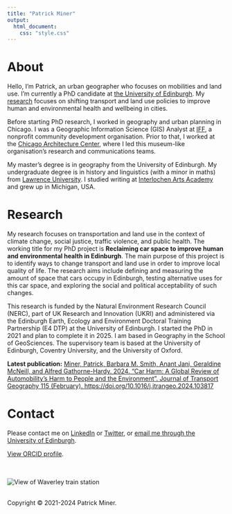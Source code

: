 ---
title: "Patrick Miner"
output:
  html_document:
    css: "style.css"
---

# About

Hello, I’m Patrick, an urban geographer who focuses on mobilities and land use. I'm currently a PhD candidate at [the University of Edinburgh](https://www.ed.ac.uk). My [research](#research) focuses on shifting transport and land use policies to improve human and environmental health and wellbeing in cities.

Before starting PhD research, I worked in geography and urban planning in Chicago. I was a Geographic Information Science (GIS) Analyst at [IFF](https://www.iff.org), a nonprofit community development organisation. Prior to that, I worked at the [Chicago Architecture Center](https://www.architecture.org), where I led this museum-like organisation’s research and communications teams.

My master’s degree is in geography from the University of Edinburgh. My undergraduate degree is in history and linguistics (with a minor in maths) from [Lawrence University](https://www.lawrence.edu). I studied writing at [Interlochen Arts Academy](https://www.interlochen.org) and grew up in Michigan, USA.


# Research

My research focuses on transportation and land use in the context of climate change, social justice, traffic violence, and public health. The working title for my PhD project is **Reclaiming car space to improve human and environmental health in Edinburgh**. The main purpose of this project is to identify ways to change transport and land use in order to improve local quality of life. The research aims include defining and measuring the amount of space that cars occupy in Edinburgh, testing alternative uses for this car space, and exploring the social and political acceptability of such changes.

This research is funded by the Natural Environment Research Council (NERC), part of UK Research and Innovation (UKRI) and administered via the Edinburgh Earth, Ecology and Environment Doctoral Training Partnership (E4 DTP) at the University of Edinburgh. I started the PhD in 2021 and plan to complete it in 2025. I am based in Geography in the School of GeoSciences. The supervisory team is based at the University of Edinburgh, Coventry University, and the University of Oxford.

**Latest publication:** [Miner, Patrick, Barbara M. Smith, Anant Jani, Geraldine McNeill, and Alfred Gathorne-Hardy. 2024. "Car Harm: A Global Review of Automobility’s Harm to People and the Environment". Journal of Transport Geography 115 (February).  https://doi.org/10.1016/j.jtrangeo.2024.103817](https://doi.org/10.1016/j.jtrangeo.2024.103817)


# Contact

Please contact me on [LinkedIn](https://www.linkedin.com/in/patrickminer) or [Twitter](https://twitter.com/pdbminer), or [email me through the University of Edinburgh](https://www.ed.ac.uk/profile/patrick-miner).

[View ORCID profile](https://orcid.org/0009-0002-2925-3258). 

<br><br>
![View of Waverley train station](Waverley.jpg)
<br><br>


Copyright © 2021-2024 Patrick Miner.

